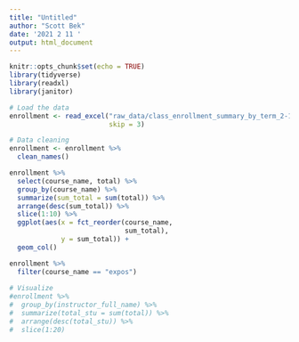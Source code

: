 ```yaml
---
title: "Untitled"
author: "Scott Bek"
date: '2021 2 11 '
output: html_document
---
```


```r
knitr::opts_chunk$set(echo = TRUE)
library(tidyverse)
library(readxl)
library(janitor)
```

```r
# Load the data
enrollment <- read_excel("raw_data/class_enrollment_summary_by_term_2-10-2021.xlsx", 
                         skip = 3)

# Data cleaning
enrollment <- enrollment %>% 
  clean_names()

enrollment %>% 
  select(course_name, total) %>% 
  group_by(course_name) %>% 
  summarize(sum_total = sum(total)) %>% 
  arrange(desc(sum_total)) %>% 
  slice(1:10) %>% 
  ggplot(aes(x = fct_reorder(course_name,
                             sum_total),
             y = sum_total)) +
  geom_col()

enrollment %>% 
  filter(course_name == "expos")
  
# Visualize
#enrollment %>% 
#  group_by(instructor_full_name) %>% 
#  summarize(total_stu = sum(total)) %>% 
#  arrange(desc(total_stu)) %>% 
#  slice(1:20)


```

